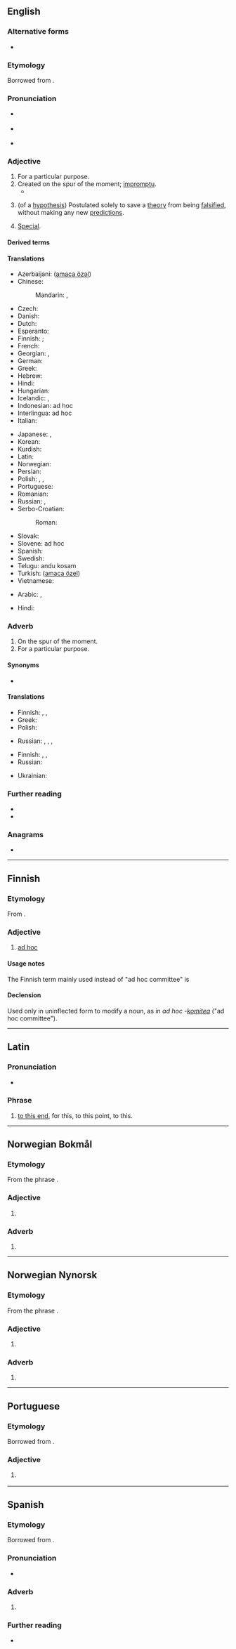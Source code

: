 {{also|adhoc|ad-hoc}}
==English==
{{wikipedia|Ad hoc}}
{{wikipedia|Ad hoc hypothesis}}

===Alternative forms===
* {{l|en|ad-hoc}}

===Etymology===
Borrowed from {{bor|en|NL.|ad hoc||for this}}.

===Pronunciation===
* {{a|RP}} {{IPA|en|/ˌæd ˈhɒk/}}
* {{a|GA}} {{IPA|en|/ˌæd ˈhɑk/|/ˌæd ˈhɔk/}}
* {{audio|en|en-us-ad hoc.ogg|Audio (US)}}

===Adjective===
{{en-adj|head=ad hoc}}

# For a particular purpose.
# Created on the spur of the moment; [[impromptu]].
#*{{quote-journal|en|url=https://www.theguardian.com/environment/2020/feb/25/the-end-of-farming-rewilding-intensive-agriculture-food-safety|author=Christopher de Bellaigue|work={{w|The Guardian}}|title=The end of farming?|date=February 25 2020|passage=Over the past 20 years or so, from South America to the Danube basin, '''ad hoc''' coalitions of politicians, activists and conscience-stricken billionaires (whose core activities, such as Povlsen’s clothing business, are often less than environmentally friendly), have rewilded millions of acres of mostly failed agricultural and grazing land.}}
# {{lb|en|science}} (of a [[hypothesis]]) Postulated solely to save a [[theory]] from being [[falsify|falsified]], without making any new [[prediction|predictions]].
# [[special|Special]].

====Derived terms====
{{col3|en
|adhocracy
|ad hocism
|ad hocness
}}

====Translations====
{{trans-top|for this particular purpose}}
* Azerbaijani: {{t|az|әd hak}} ([[amaca özәl]])
* Chinese:
*: Mandarin: {{t+|cmn|臨時}}, {{t+|cmn|临时|tr=línshí}}
* Czech: {{t+|cs|ad hoc}}
* Danish: {{t|da|ad hoc}}
* Dutch: {{t+|nl|ad hoc}}
* Esperanto: {{t|eo|specialcela}}
* Finnish: {{t+|fi|ad hoc}}; {{t|fi|[[tämä|tätä]] [[tarkoitus|tarkoitusta]] [[varten]]}}
* French: {{t+|fr|ad hoc}}
* Georgian: {{t|ka|სპეციალური}}, {{t|ka|საგანგებო}}
* German: {{t+|de|ad hoc}}
* Greek: {{t+|el|επί τούτω}}
* Hebrew: {{t+|he|אד הוק}}
* Hindi: {{t+|hi|तदर्थ|?}}
* Hungarian: {{t|hu|ad hoc}}
* Icelandic: {{t|is|sértækur|m}}, {{t|is|sérsniðinn|m}}
* Indonesian: ad hoc
* Interlingua: ad hoc
* Italian: {{t+|it|ad hoc}}
{{trans-mid}}
* Japanese: {{t+|ja|臨時|tr=rinji}}, {{t|ja|このために|tr=kono tame ni}} {{qualifier|literally}}
* Korean: {{t+|ko|임시}}
* Kurdish: {{t+|ku|taybeti}}
* Latin: {{t|la|ad hoc}}
* Norwegian: {{t+|no|ad hoc}}
* Persian: {{t+|fa|ویژه}}
* Polish: {{t+|pl|ad hoc}}, {{t|pl|dla tego}}, {{t+|pl|doraźny|m}}
* Portuguese: {{t+|pt|ad hoc}}
* Romanian: {{t|ro|ad hoc}}
* Russian: {{t+|ru|специа́льный}}, {{t+|ru|ад хок|m}} {{qualifier|rare}}
* Serbo-Croatian:
*: Roman: {{t|sh|ad hoc}}
* Slovak: {{t|sk|ad hoc}}
* Slovene: ad hoc
* Spanish: {{t+|es|ad hoc}}
* Swedish: {{t+|sv|ad hoc}}
* Telugu: andu kosam
* Turkish: {{t+|tr|ad hoc}} ([[amaca özel]])
* Vietnamese: {{t|vi|đặc ứng}}
{{trans-bottom}}

{{trans-see|special}}

{{trans-see|impromptu}}

{{checktrans-top}}
* Arabic: {{l|ar|حصري}}, {{t-check|ar|حصريا}}
{{trans-mid}}
* Hindi: {{t-check|hi|ज़रुरत के हिसाब से}}
{{trans-bottom}}

===Adverb===
{{en-adv|head=ad hoc}}

# On the spur of the moment.
# For a particular purpose.

====Synonyms====
* {{l|en|ad hocly}}

====Translations====
{{trans-top|on the spur of the moment}}
* Finnish: {{t|fi|noin vain}}, {{t|fi|siitä vain}}, {{t|fi|tuosta vain}}
* Greek: {{t+|el|αυτοσχεδίως|sc=Grek}}
* Polish: {{t+|pl|ad hoc}}
{{trans-mid}}
* Russian: {{t+|ru|спонта́нно}}, {{t+|ru|непроду́манно}}, {{t+|ru|произво́льно}}, {{t+|ru|случа́йно}}
{{trans-bottom}}

{{trans-top|for a particular purpose}}
* Finnish: {{t|fi|[[jotakin]] [[varten]]}}, {{t|fi|nimenomaisesti}}, {{t+|fi|varta vasten}}
* Russian: {{t+|ru|специа́льно}}
{{trans-mid}}
* Ukrainian: {{t+|uk|спеціа́льний}}
{{trans-bottom}}

===Further reading===
* {{R:OneLook}}
* {{R:GNV|ad hoc, ad-hoc}}

===Anagrams===
* {{anagrams|en|a=acdho|choad|choda}}

----

==Finnish==

===Etymology===
From {{der|fi|la|ad hoc}}.

===Adjective===
{{fi-adj|-|head=ad hoc}}

# {{lb|fi|rare}} [[ad hoc]] {{gloss|for a particular purpose}}

====Usage notes====
The Finnish term mainly used instead of "ad hoc committee" is {{m|fi|työryhmä}}

====Declension====
Used only in uninflected form to modify a noun, as in ''ad hoc -[[komitea]]'' ("ad hoc committee").

----

==Latin==

===Pronunciation===
* {{la-IPA}}

===Phrase===
{{head|la|phrase}}

# [[to this end]], for this, to this point, to this.

----

==Norwegian Bokmål==

===Etymology===
From the {{bor|nb|la|-}} phrase {{m|la|ad hoc||for this}}.

===Adjective===
{{head|nb|adjective}}

# {{l|en|ad hoc}}

===Adverb===
{{head|nb|adverb}}

# {{l|en|ad hoc}}

----

==Norwegian Nynorsk==

===Etymology===
From the {{bor|nn|la|-}} phrase {{m|la|ad hoc||for this}}.

===Adjective===
{{head|nn|adjective}}

# {{l|en|ad hoc}}

===Adverb===
{{nn-adv}}

# {{l|en|ad hoc}}

----

==Portuguese==

===Etymology===
Borrowed from {{bor|pt|la|ad hoc}}.

===Adjective===
{{pt-adj|-|head=ad hoc}}

# {{l|en|ad hoc}} {{gloss|created for a particular purpose}}

----

==Spanish==

===Etymology===
Borrowed from {{bor|es|la|ad hoc}}.

===Pronunciation===
* {{es-IPA|ad hokh}}

===Adverb===
{{es-adv|head=ad hoc}}

# {{l|en|ad hoc}} {{gloss|for this particular purpose}}

===Further reading===
* {{R:DRAE}}